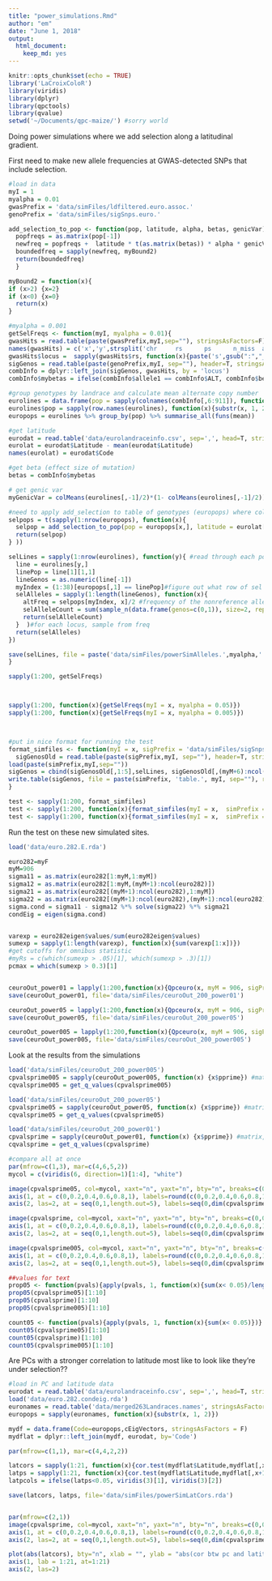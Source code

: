 ```yaml
---
title: "power_simulations.Rmd"
author: "em"
date: "June 1, 2018"
output:
  html_document:
    keep_md: yes
---
```


```r
knitr::opts_chunk$set(echo = TRUE)
library('LaCroixColoR')
library(viridis)
library(dplyr)
library(qpctools)
library(qvalue)
setwd('~/Documents/qpc-maize/') #sorry world

```

Doing power simulations where we add selection along a latitudinal gradient.

First need to make new allele frequencies at GWAS-detected SNPs that include selection. 
```r

#load in data
myI = 1
myalpha = 0.01
gwasPrefix = 'data/simFiles/ldfiltered.euro.assoc.'
genoPrefix = 'data/simFiles/sigSnps.euro.'

add_selection_to_pop <- function(pop, latitude, alpha, betas, genicVar){ #alpha is strength of selection, locus is a list of allele frequencies, latitude
  popfreqs = as.matrix(pop[-1])
  newfreq = popfreqs +  latitude * t(as.matrix(betas)) * alpha * genicVar
  boundedfreq = sapply(newfreq, myBound2)
  return(boundedfreq)
  }

myBound2 = function(x){
if (x>2) {x=2}
if (x<0) {x=0}
  return(x)
}

#myalpha = 0.001
getSelFreqs <- function(myI, myalpha = 0.01){
gwasHits = read.table(paste(gwasPrefix,myI,sep=""), stringsAsFactors=F)
names(gwasHits) = c('x','y',strsplit('chr     rs      ps      n_miss  allele1 allele0 af      beta    se      l_remle l_mle   p_wald  p_lrt   p_score', split=' +')[[1]])
gwasHits$locus =  sapply(gwasHits$rs, function(x){paste('s',gsub(":","_",x),sep="")})
sigGenos = read.table(paste(genoPrefix,myI, sep=""), header=T, stringsAsFactors=F)
combInfo = dplyr::left_join(sigGenos, gwasHits, by = 'locus')
combInfo$mybetas = ifelse(combInfo$allele1 == combInfo$ALT, combInfo$beta, -combInfo$beta)

#group genotypes by landrace and calculate mean alternate copy number
eurolines = data.frame(pop = sapply(colnames(combInfo[,6:911]), function(x){substr(x, 1, 2)}), t(combInfo[,6:911]), stringsAsFactors = F)
eurolines$pop = sapply(row.names(eurolines), function(x){substr(x, 1, 2)})
europops = eurolines %>% group_by(pop) %>% summarise_all(funs(mean))

#get latitude
eurodat = read.table('data/eurolandraceinfo.csv', sep=',', head=T, stringsAsFactors=F)
eurolat = eurodat$Latitude - mean(eurodat$Latitude)
names(eurolat) = eurodat$Code

#get beta (effect size of mutation)
betas = combInfo$mybetas

# get genic var
myGenicVar = colMeans(eurolines[,-1]/2)*(1- colMeans(eurolines[,-1]/2))

#need to apply add_selection to table of genotypes (europops) where columns are pops and rows are loci. Will apply one locus at a time.
selpops = t(sapply(1:nrow(europops), function(x){
  selpop = add_selection_to_pop(pop = europops[x,], latitude = eurolat[x], alpha=myalpha, beta=betas, genicVar = myGenicVar)
  return(selpop)
} ))

selLines = sapply(1:nrow(eurolines), function(y){ #read through each pop
  line = eurolines[y,]
  linePop = line[1][1,1]
  lineGenos = as.numeric(line[-1])
  myIndex = (1:38)[europops[,1] == linePop]#figure out what row of sel pops to sample from
  selAlleles = sapply(1:length(lineGenos), function(x){
    altFreq = selpops[myIndex, x]/2 #frequency of the nonreference allele
    selAlleleCount = sum(sample_n(data.frame(genos=c(0,1)), size=2, replace=T, weight=c(1-altFreq, altFreq)))
    return(selAlleleCount)
  }  )#for each locus, sample from freq
  return(selAlleles)
})

save(selLines, file = paste('data/simFiles/powerSimAlleles.',myalpha,'.',myI,sep=""))
}

sapply(1:200, getSelFreqs)



sapply(1:200, function(x){getSelFreqs(myI = x, myalpha = 0.05)})
sapply(1:200, function(x){getSelFreqs(myI = x, myalpha = 0.005)})



#put in nice format for running the test
format_simfiles <- function(myI = x, sigPrefix = 'data/simFiles/sigSnps.euro.', simPrefix = 'data/simFiles/powerSimAlleles.0.01.'){
  sigGenosOld = read.table(paste(sigPrefix,myI, sep=""), header=T, stringsAsFactors=F)
load(paste(simPrefix,myI,sep=""))
sigGenos = cbind(sigGenosOld[,1:5],selLines, sigGenosOld[,(myM+6):ncol(sigGenosOld)])
write.table(sigGenos, file = paste(simPrefix, 'table.', myI, sep=""), row.names=F, quote=F)
}

test <- sapply(1:200, format_simfiles)
test <- sapply(1:200, function(x){format_simfiles(myI = x,  simPrefix = 'data/simFiles/powerSimAlleles.0.05.')})
test <- sapply(1:200, function(x){format_simfiles(myI = x,  simPrefix = 'data/simFiles/powerSimAlleles.0.005.')})

```


Run the test on these new simulated sites.

```r

load('data/euro.282.E.rda')

euro282=myF
myM=906
sigma11 = as.matrix(euro282[1:myM,1:myM])
sigma12 = as.matrix(euro282[1:myM,(myM+1):ncol(euro282)])
sigma21 = as.matrix(euro282[(myM+1):ncol(euro282),1:myM])
sigma22 = as.matrix(euro282[(myM+1):ncol(euro282),(myM+1):ncol(euro282)]) #we are dropping the last row
sigma.cond = sigma11 - sigma12 %*% solve(sigma22) %*% sigma21 
condEig = eigen(sigma.cond)


varexp = euro282eigen$values/sum(euro282eigen$values)
sumexp = sapply(1:length(varexp), function(x){sum(varexp[1:x])})
#get cutoffs for omnibus statistic
#myRs = c(which(sumexp > .05)[1], which(sumexp > .3)[1])
pcmax = which(sumexp > 0.3)[1]


ceuroOut_power01 = lapply(1:200,function(x){Qpceuro(x, myM = 906, sigPrefix = 'data/simFiles/powerSimAlleles.0.01.table.', gwasPrefix= 'data/simFiles/ldfiltered.euro.assoc.', mysigma = euro282, mypcmax = pcmax, myLambda = condEig$values, myU = condEig$vectors, tailCutoff=1, vapcs = 453)})
save(ceuroOut_power01, file='data/simFiles/ceuroOut_200_power01') 

ceuroOut_power05 = lapply(1:200,function(x){Qpceuro(x, myM = 906, sigPrefix = 'data/simFiles/powerSimAlleles.0.05.table.', gwasPrefix= 'data/simFiles/ldfiltered.euro.assoc.', mysigma = euro282, mypcmax = pcmax, myLambda = condEig$values, myU = condEig$vectors, tailCutoff=1, vapcs = 453)})
save(ceuroOut_power05, file='data/simFiles/ceuroOut_200_power05') 

ceuroOut_power005 = lapply(1:200,function(x){Qpceuro(x, myM = 906, sigPrefix = 'data/simFiles/powerSimAlleles.0.005.table.', gwasPrefix= 'data/simFiles/ldfiltered.euro.assoc.', mysigma = euro282, mypcmax = pcmax, myLambda = condEig$values, myU = condEig$vectors, tailCutoff=1, vapcs = 453)})
save(ceuroOut_power005, file='data/simFiles/ceuroOut_200_power005') 

```


Look at the results from the simulations

```r

load('data/simFiles/ceuroOut_200_power005')
cpvalsprime005 = sapply(ceuroOut_power005, function(x) {x$pprime}) #matrix, rows are pvals, columns are traits
cqvalsprime005 = get_q_values(cpvalsprime005)

load('data/simFiles/ceuroOut_200_power05')
cpvalsprime05 = sapply(ceuroOut_power05, function(x) {x$pprime}) #matrix, rows are pvals, columns are traits
cqvalsprime05 = get_q_values(cpvalsprime05)

load('data/simFiles/ceuroOut_200_power01')
cpvalsprime = sapply(ceuroOut_power01, function(x) {x$pprime}) #matrix, rows are pvals, columns are traits
cqvalsprime = get_q_values(cpvalsprime)

#compare all at once
par(mfrow=c(1,3), mar=c(4,6,5,2))
mycol = c(viridis(6, direction=1)[1:4], "white")

image(cpvalsprime05, col=mycol, xaxt="n", yaxt="n", bty="n", breaks=c(0,0.001,0.01,0.05,0.1,1), ylab = "simulated trait", main = "alpha = 0.05")
axis(1, at = c(0,0.2,0.4,0.6,0.8,1), labels=round(c(0,0.2,0.4,0.6,0.8,1)*nrow(cpvalsprime05)))
axis(2, las=2, at = seq(0,1,length.out=5), labels=seq(0,dim(cpvalsprime05)[2],length.out=5))

image(cpvalsprime, col=mycol, xaxt="n", yaxt="n", bty="n", breaks=c(0,0.001,0.01,0.05,0.1,1), ylab = "simulated trait", main = "alpha = 0.01")
axis(1, at = c(0,0.2,0.4,0.6,0.8,1), labels=round(c(0,0.2,0.4,0.6,0.8,1)*nrow(cpvalsprime05)))
axis(2, las=2, at = seq(0,1,length.out=5), labels=seq(0,dim(cpvalsprime05)[2],length.out=5))

image(cpvalsprime005, col=mycol, xaxt="n", yaxt="n", bty="n", breaks=c(0,0.001,0.01,0.05,0.1,1), ylab = "simulated trait", main = "alpha = 0.005")
axis(1, at = c(0,0.2,0.4,0.6,0.8,1), labels=round(c(0,0.2,0.4,0.6,0.8,1)*nrow(cpvalsprime05)))
axis(2, las=2, at = seq(0,1,length.out=5), labels=seq(0,dim(cpvalsprime05)[2],length.out=5))

##values for text
prop05 <- function(pvals){apply(pvals, 1, function(x){sum(x< 0.05)/length(x)})}
prop05(cpvalsprime05)[1:10]
prop05(cpvalsprime)[1:10]
prop05(cpvalsprime005)[1:10]

count05 <- function(pvals){apply(pvals, 1, function(x){sum(x< 0.05)})}
count05(cpvalsprime05)[1:10]
count05(cpvalsprime)[1:10]
count05(cpvalsprime005)[1:10]
```

Are PCs with a stronger correlation to latitude most like to look like they're under selection??

```r
#load in PC and latitude data
eurodat = read.table('data/eurolandraceinfo.csv', sep=',', head=T, stringsAsFactors=F)
load('data/euro.282.condeig.rda')
euronames = read.table('data/merged263Landraces.names', stringsAsFactors=F)[1:906,]
europops = sapply(euronames, function(x){substr(x, 1, 2)})

mydf = data.frame(Code=europops,cEigVectors, stringsAsFactors = F)
mydflat = dplyr::left_join(mydf, eurodat, by='Code')

par(mfrow=c(1,1), mar=c(4,4,2,2))

latcors = sapply(1:21, function(x){cor.test(mydflat$Latitude,mydflat[,x+1])$estimate})
latps = sapply(1:21, function(x){cor.test(mydflat$Latitude,mydflat[,x+1])$p.value})
latpcols = ifelse(latps<0.05, viridis(3)[1], viridis(3)[2])

save(latcors, latps, file='data/simFiles/powerSimLatCors.rda')


par(mfrow=c(2,1))
image(cpvalsprime, col=mycol, xaxt="n", yaxt="n", bty="n", breaks=c(0,0.001,0.01,0.05,0.1,1), ylab = "simulated trait", main = "alpha = 0.01, with inflation factor")
axis(1, at = c(0,0.2,0.4,0.6,0.8,1), labels=round(c(0,0.2,0.4,0.6,0.8,1)*nrow(cpvalsprime05)))
axis(2, las=2, at = seq(0,1,length.out=5), labels=seq(0,dim(cpvalsprime05)[2],length.out=5))

plot(abs(latcors), bty="n", xlab = "", ylab = "abs(cor btw pc and latitude)", xaxt="n", yaxt = "n", col = latpcols, cex=2, lwd=4)
axis(1, lab = 1:21, at=1:21)
axis(2, las=2)
```
